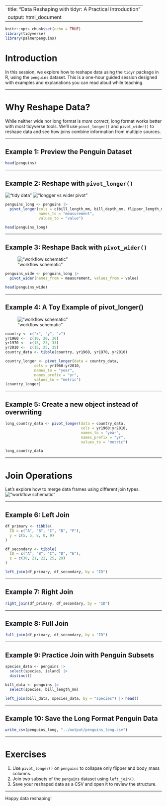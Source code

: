 
---
title: "Data Reshaping with tidyr: A Practical Introduction"
output: html_document
---

```r
knitr::opts_chunk$set(echo = TRUE)
library(tidyverse)
library(palmerpenguins)
```

# Introduction

In this session, we explore how to reshape data using the `tidyr` package in R, using the `penguins` dataset. This is a one-hour guided session designed with examples and explanations you can read aloud while teaching.

---

# Why Reshape Data?

While neither wide nor long format is *more correct*, long format works better with most tidyverse tools. We'll use `pivot_longer()` and `pivot_wider()` to reshape data and see how joins combine information from multiple sources.

---

## Example 1: Preview the Penguin Dataset

```r
head(penguins)
```

---

## Example 2: Reshape with `pivot_longer()`
!["tidy data"](../images/tidy-1.png)
!["longger vs wider pivot"](../images/tidyr_pivot.png)

```r
penguins_long <- penguins |> 
  pivot_longer(cols = c(bill_length_mm, bill_depth_mm, flipper_length_mm, body_mass_g),
               names_to = "measurement",
               values_to = "value")

head(penguins_long)
```

---

## Example 3: Reshape Back with `pivot_wider()`
!["workflow schematic"](../images/tidyr_pivot.png)

```r
penguins_wide <- penguins_long |> 
  pivot_wider(names_from = measurement, values_from = value)

head(penguins_wide)
```

---

## Example 4: A Toy Example of pivot_longer()
!["workflow schematic"](../images/tidyr_pivot.png)

```r
country <- c("x", "y", "z")
yr1960 <-  c(10, 20, 30)
yr1970 <-  c(13, 23, 33)
yr2010 <-  c(15, 25, 35)
country_data <- tibble(country, yr1960, yr1970, yr2010)

country_longer <- pivot_longer(data = country_data,
             cols = yr1960:yr2010,
             names_to = "year",
             names_prefix = "yr",
             values_to = "metric")
(country_longer)
```

---

## Example 5: Create a new object instead of overwriting

```r
long_country_data <- pivot_longer(data = country_data,
                                  cols = yr1960:yr2010,
                                  names_to = "year",
                                  names_prefix = "yr",
                                  values_to = "metric")

long_country_data
```

---

# Join Operations

Let’s explore how to merge data frames using different join types.
!["workflow schematic"](../images/join-diagrams.png)

---

## Example 6: Left Join

```r
df_primary <- tibble(
  ID = c("A", "B", "C", "D", "F"),
  y = c(5, 5, 8, 0, 9)
)

df_secondary <- tibble(
  ID = c("A", "B", "C", "D", "E"),
  z = c(30, 21, 22, 25, 29)
)

left_join(df_primary, df_secondary, by = "ID")
```

---

## Example 7: Right Join

```r
right_join(df_primary, df_secondary, by = "ID")
```

---

## Example 8: Full Join

```r
full_join(df_primary, df_secondary, by = "ID")
```

---

## Example 9: Practice Join with Penguin Subsets

```r
species_data <- penguins |> 
  select(species, island) |> 
  distinct()

bill_data <- penguins |> 
  select(species, bill_length_mm)

left_join(bill_data, species_data, by = "species") |> head()
```

---

## Example 10: Save the Long Format Penguin Data

```r
write_csv(penguins_long, "../output/penguins_long.csv")
```

---

# Exercises

1. Use `pivot_longer()` on `penguins` to collapse only flipper and body_mass columns.
2. Join two subsets of the `penguins` dataset using `left_join()`.
3. Save your reshaped data as a CSV and open it to review the structure.

---

Happy data reshaping!
